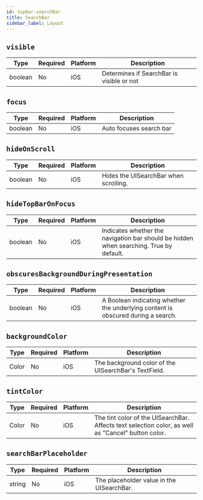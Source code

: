```yaml
---
id: topBar-searchBar
title: SearchBar
sidebar_label: Layout
---
```


## `visible`

| Type   | Required | Platform | Description                                                                                                                                                    |
| ------ | -------- | -------- | -------------------------------------------------------------------------------------------------------------------------------------------------------------- |
| boolean | No      | iOS | Determines if SearchBar is visible or not |

## `focus`

| Type   | Required | Platform | Description                                                                                                                                                    |
| ------ | -------- | -------- | -------------------------------------------------------------------------------------------------------------------------------------------------------------- |
| boolean | No      | iOS | Auto focuses search bar |


## `hideOnScroll`

| Type                    | Required | Platform | Description                    |
| ----------------------- | -------- | -------- | ------------------------------ |
| boolean | No       | iOS | Hides the UISearchBar when scrolling. |

## `hideTopBarOnFocus`

| Type               | Required | Platform | Description                   |
| ------------------ | -------- | -------- | ----------------------------- |
| boolean | No      | iOS | Indicates whether the navigation bar should be hidden when searching. True by default. |

## `obscuresBackgroundDuringPresentation`

| Type                    | Required | Platform | Description                    |
| ----------------------- | -------- | -------- | ------------------------------ |
| boolean | No       | iOS | A Boolean indicating whether the underlying content is obscured during a search. |

## `backgroundColor`

| Type                    | Required | Platform | Description                    |
| ----------------------- | -------- | -------- | ------------------------------ |
| Color | No       | iOS | The background color of the UISearchBar's TextField. |

## `tintColor`

| Type                    | Required | Platform | Description                    |
| ----------------------- | -------- | -------- | ------------------------------ |
| Color | No       | iOS | The tint color of the UISearchBar. Affects text selection color, as well as "Cancel" button color. |

## `searchBarPlaceholder`

| Type                    | Required | Platform | Description                    |
| ----------------------- | -------- | -------- | ------------------------------ |
| string | No       | iOS | The placeholder value in the UISearchBar. |
